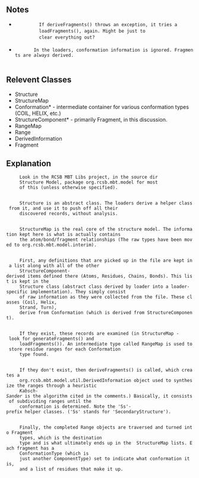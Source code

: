 ==Notes==
    <ul class="preface">
      <li>
	      If <span class="methodname">deriveFragments()</span> throws an exception, it tries a
	      <span class="methodname">loadFragments()</span>, again. Might be just to
	      clear everything out?
      </li>
      <li>
      	In the loaders, conformation information is ignored. Fragments are <em>always</em> derived.
      </li>
    </ul>
==Relevent Classes==
    <ul class="relevent-classes">
      <li>Structure</li>
      <li>StructureMap</li>
      <li>Conformation* - intermediate container for various conformation types (COIL, HELIX, etc.)</li>
      <li>StructureComponent* - primarily <span class="classname">Fragment</span>, in this discussion.</li>
      <li>RangeMap</li>
      <li>Range</li>
      <li>DerivedInformation</li>
      <li>Fragment</li>          
    </ul>
==Explanation==
      Look in the <span class="projectname">RCSB MBT Libs</span> project, in the source dir
      <span class="foldername">Structure Model</span>, package <span class="packagename">org.rcsb.mbt.model</span> for most
      of this (unless otherwise specified).
    </p>
    <p>
      <span class="classname">Structure</span> is an abstract class. The loaders derive a helper class from it, and use it to push off all their
      discovered records, without analysis.
    </p>
    <p>
      <span class="classname">StructureMap</span> is the real core of the structure model. The information kept here is what is actually contains
      the atom/bond/fragment relationships (The raw types have been moved to <span class="packagename">org.rcsb.mbt.model.interim</span>).
    </p>
    <p>
      First, any definitions that are picked up in the file are kept in a list along with all of the other
      <span class="classname">StructureComponent</span>-derived items defined there (Atoms, Residues, Chains, Bonds). This list is kept in the
      <span class="classname">Structure</span> class (abstract class derived by loader into a loader-specific implementation). They simply consist
      of raw information as they were collected from the file. These classes (<span class="classname">Coil</span>, <span class="classname">Helix</span>,
      <span class="classname">Strand</span>, <span class="classname">Turn</span>),
      derive from <span class="classname">Conformation</span> (which is derived from <span class="classname">StructureComponent</span>).
    </p>
    <p>
      If they exist, these records are examined (in <span class="classname">StructureMap</span> - look for <span class="methodname">generateFragments()</span> and
      <span class="methodname">loadFragments()</span>). An intermediate type called <span class="classname">RangeMap</span> is used to store residue ranges for each Conformation
      type found.
    </p>
    <p>
      If they don't exist, then <span class="methodname">deriveFragments()</span> is called, which creates a
      <span class="classname">org.rcsb.mbt.model.util.DerivedInformation</span> object used to synthesize the ranges through a heuristic
      <em>Kabsch-Sander</em> is the algorithm cited in the comments.) Basically, it consists of subdividing ranges until the
      conformation is determined. Note the 'Ss'-prefix helper classes. ('Ss' stands for 'SecondaryStructure').
    </p>
    <p>
      Finally, the completed <span class="classname">Range</span> objects are traversed and turned into <span class="classname">Fragment</span>
      types, which is the destination
      type and is what ultimately ends up in the <span class="classname"> StructureMap lists. Each fragment has a
      <span class="enumeration">ConformationType</span> (which is
      just another <span class="enumeration">ComponentType</span>) set to indicate what conformation it is,
      and a list of residues that make it up.
    </p>